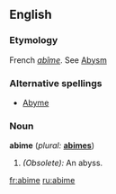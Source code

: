 ==English==

===Etymology===
French ''[[abîme]]''. See [[Abysm]]

===Alternative spellings===
*[[Abyme]]

===Noun===
'''abime'''  (''plural:'' '''[[abimes]]''')
# ''(Obsolete):'' An abyss.

[[fr:abime]]
[[ru:abime]]